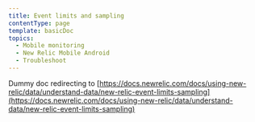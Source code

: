 ```yaml
---
title: Event limits and sampling
contentType: page
template: basicDoc
topics:
  - Mobile monitoring
  - New Relic Mobile Android
  - Troubleshoot
---
```


Dummy doc redirecting to [https://docs.newrelic.com/docs/using-new-relic/data/understand-data/new-relic-event-limits-sampling](https://docs.newrelic.com/docs/using-new-relic/data/understand-data/new-relic-event-limits-sampling)
